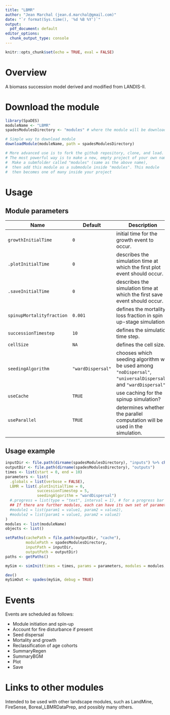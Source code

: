 ```yaml
---
title: "LBMR"
author: "Jean Marchal (jean.d.marchal@gmail.com)"
date: "`r format(Sys.time(), '%d %B %Y')`"
output:
  pdf_document: default
editor_options: 
  chunk_output_type: console
---
```


```r
knitr::opts_chunk$set(echo = TRUE, eval = FALSE)
```

# Overview

A biomass succession model derived and modified from LANDIS-II.

# Download the module

```r
library(SpaDES)
moduleName <- "LBMR"
spadesModulesDirectory <- "modules" # where the module will be downloaded

# Simple way to download module
downloadModule(moduleName, path = spadesModulesDirectory)

# More advanced use is to fork the github repository, clone, and load.
# The most powerful way is to make a new, empty project of your own name in github,
#  Make a submfolder called "modules" (same as the above name), 
#  then add this module as a submodule inside "modules". This module 
#  then becomes one of many inside your project

```

# Usage

## Module parameters

Name                      | Default           | Description
--------------------------|-------------------|-------------------------------------------
`growthInitialTime`       | `0`               | initial time for the growth event to occur.
`.plotInitialTime`        | `0`               | describes the simulation time at which the first plot event should occur.
`.saveInitialTime`        | `0`               | describes the simulation time at which the first save event should occur.
`spinupMortalityfraction` | `0.001`           | defines the mortality loss fraction in spin up-stage simulation.
`successionTimestep`      | `10`              | defines the simulation time step.
`cellSize`                | `NA`              | defines the cell size.
`seedingAlgorithm`        | `"wardDispersal"` | chooses which seeding algorithm will be used among `"noDispersal"`, `"universalDispersal"`, and `"wardDispersal"`.
`useCache`                | `TRUE`            | use caching for the spinup simulation?
`useParallel`             | `TRUE`            | determines whether the parallel computation will be used in the simulation.

## Usage example

```r

inputDir <- file.path(dirname(spadesModulesDirectory), "inputs") %>% checkPath(create = TRUE)
outputDir <- file.path(dirname(spadesModulesDirectory), "outputs") 
times <- list(start = 0, end = 10)
parameters <- list(
  .globals = list(verbose = FALSE),
  LBMR = list(.plotInitialTime = 0,
              successionTimestep = 5,
              seedingAlgorithm = "wardDispersal")
  #.progress = list(type = "text", interval = 1), # for a progress bar
  ## If there are further modules, each can have its own set of parameters:
  #module1 = list(param1 = value1, param2 = value2),
  #module2 = list(param1 = value1, param2 = value2)
)
modules <- list(moduleName)
objects <- list()

setPaths(cachePath = file.path(outputDir, "cache"),
         modulePath = spadesModulesDirectory,
         inputPath = inputDir,
         outputPath = outputDir)
paths <- getPaths()

mySim <- simInit(times = times, params = parameters, modules = modules, objects = objects, paths = paths)

dev()
mySimOut <- spades(mySim, debug = TRUE)
```

# Events
Events are scheduled as follows:

- Module initiation and spin-up
- Account for fire disturbance if present
- Seed dispersal
- Mortality and growth
- Reclassification of age cohorts
- SummaryRegen
- SummaryBGM
- Plot
- Save

# Links to other modules

Intended to be used with other landscape modules, such as LandMine, FireSense, Boreal_LBMRDataPrep, and possibly many others.
